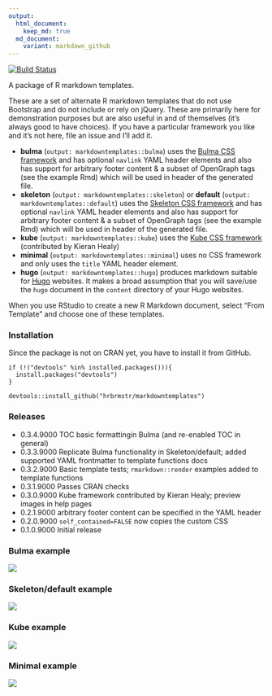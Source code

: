 ```yaml
---
output:
  html_document:
    keep_md: true
  md_document:
    variant: markdown_github
---
```

[![Build Status](https://travis-ci.org/hrbrmstr/markdowntemplates.svg)](https://travis-ci.org/hrbrmstr/markdowntemplates)

A package of R markdown templates.

These are a set of alternate R markdown templates that do not use Bootstrap and do not include or rely on jQuery. These are primarily here for demonstration purposes but are also useful in and of themselves (it's always good to have choices). If you have a particular framework you like and it's not here, file an issue and I'll add it.

- **bulma** (`output: markdowntemplates::bulma`) uses the [Bulma CSS framework](http://bulma.io) and has optional `navlink` YAML header elements and also has support for arbitrary footer content & a subset of OpenGraph tags (see the example Rmd) which will be used in header of the generated file.
- **skeleton** (`output: markdowntemplates::skeleton`) or **default** (`output: markdowntemplates::default`) uses the [Skeleton CSS framework](http://getskeleton.com) and has optional `navlink` YAML header elements and also has support for arbitrary footer content & a subset of OpenGraph tags (see the example Rmd) which will be used in header of the generated file.
- **kube** (`output: markdowntemplates::kube`) uses the [Kube CSS framework](https://imperavi.com/kube/) (contributed by Kieran Healy)
- **minimal** (`output: markdowntemplates::minimal`) uses no CSS framework and only uses the `title` YAML header element.
- **hugo** (`output: markdowntemplates::hugo`) produces markdown suitable for [Hugo](https://gohugo.io/) websites. It makes a broad assumption that you will save/use the `hugo` document in the `content` directory of your Hugo websites. 

When you use RStudio to create a new R Markdown document, select "From Template" and choose one of these templates.

### Installation

Since the package is not on CRAN yet, you have to install it from GitHub.

```
if (!("devtools" %in% installed.packages())){
  install.packages("devtools")
}

devtools::install_github("hrbrmstr/markdowntemplates")
```

### Releases

- 0.3.4.9000 TOC basic formattingin Bulma (and re-enabled TOC in general)
- 0.3.3.9000 Replicate Bulma functionality in Skeleton/default; added supported YAML frontmatter to template functions docs
- 0.3.2.9000 Basic template tests; `rmarkdown::render` examples added to template functions
- 0.3.1.9000 Passes CRAN checks
- 0.3.0.9000 Kube framework contributed by Kieran Healy; preview images in help pages
- 0.2.1.9000 arbitrary footer content can be specified in the YAML header
- 0.2.0.9000 `self_contained=FALSE` now copies the custom CSS
- 0.1.0.9000 Initial release

### Bulma example

![](./man/figures/bulma.png)

### Skeleton/default example

![](./man/figures/skeleton.png)

### Kube example

![](./man/figures/kube.png)

### Minimal example

![](./man/figures/minimal.png)
